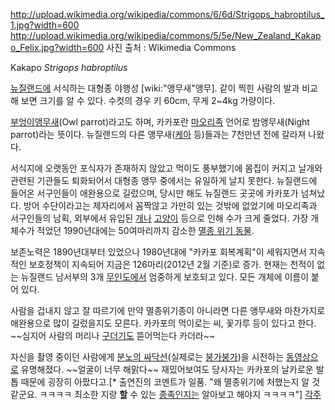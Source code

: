 http://upload.wikimedia.org/wikipedia/commons/6/6d/Strigops_habroptilus_1.jpg?width=600
http://upload.wikimedia.org/wikipedia/commons/5/5e/New_Zealand_Kakapo_Felix.jpg?width=600
사진 출처 : Wikimedia Commons

Kakapo
''Strigops habroptilus''

[[뉴질랜드]]에 서식하는 대형종 야행성 [wiki:"앵무새"앵무]. 같이 찍힌 사람의 발과 비교해 보면 크기를 알 수 있다. 수컷의 경우 키 60cm, 무게 2~4kg 가량이다.

[[부엉이]][[앵무새]](Owl parrot)라고도 하며, 카카포란 [[마오리족]] 언어로 밤앵무새(Night parrot)라는 뜻이다. 뉴질랜드의 다른 앵무새([[케아]] 등)들과는 7천만년 전에 갈라져 나왔다.

서식지에 오랫동안 포식자가 존재하지 않았고 먹이도 풍부했기에 몸집이 커지고 날개와 관련된 기관들도 퇴화되어서 대형종 앵무 중에서는 유일하게 날지 못한다. 뉴질랜드에 들어온 서구인들이 애완용으로 길렀으며, 당시만 해도 뉴질랜드 곳곳에 카카포가 넘쳐났다. 방어 수단이라고는 제자리에서 꼼짝않고 가만히 있는 것밖에 없었기에 마오리족과 서구인들의 남획, 외부에서 유입된 [[개]]나 [[고양이]] 등으로 인해 수가 크게 줄었다. 가장 개체수가 적었던 1990년대에는 50여마리까지 감소한 [[멸종 위기 동물]].

보존노력은 1890년대부터 있었으나 1980년대에 "카카포 회복계획"이 세워지면서 지속적인 보호정책이 지속되어 지금은 126마리(2012년 2월 기준)로 증가. 현재는 천적이 없는 뉴질랜드 남서부의 3개 [[무인도]]에서 엄중하게 보호되고 있다. 모든 개체에 이름이 붙어 있다.

사람을 겁내지 않고 잘 따르기에 만약 멸종위기종이 아니라면 다른 앵무새와 마찬가지로 애완용으로 많이 길렀을지도 모른다. 카카포의 먹이로는 씨, 꽃가루 등이 있다고 한다. ~~심지어 사람의 머리나 [[구더기]]도 뜯어먹는다 카더라~~

자신을 촬영 중이던 사람에게 [http://www.youtube.com/watch?v=9T1vfsHYiKY 분노의 싸닥션](실제로는 [[붕가붕가]])을 시전하는 [[동영상]]으로 유명해졌다. ~~얼굴이 너무 해맑다~~ 재밌어보여도 당사자는 카카포의 날카로운 발톱 때문에 굉장히 아팠다고.[* 출연진의 코멘트가 일품. "왜 멸종위기에 처했는지 알 것 같군요. ㅋㅋㅋㅋ 최소한 지랑 '''할''' 수 있는 [[종족]]인지는 알아보고 해야지 ㅋㅋㅋㅋ"]
[[각주]]
